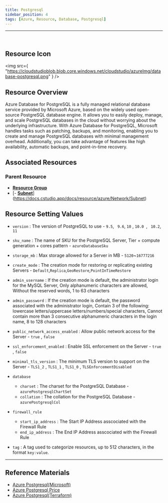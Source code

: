 ```yaml
---
title: Postgresql
sidebar_position: 4
tags: [Azure, Resource, Database, Postgresql]
---
```


<hr />
<br />

## Resource Icon

<img
    src={
        "https://cloudstudioblob.blob.core.windows.net/cloudstudio/azureImg/database-postgresql.png"
    }
/>

## Resource Overview

Azure Database for PostgreSQL is a fully managed relational database service provided by Microsoft Azure, based on the widely used open-source PostgreSQL database engine. 
It allows you to easily deploy, manage, and scale PostgreSQL databases in the cloud without worrying about the underlying infrastructure. 
With Azure Database for PostgreSQL, Microsoft handles tasks such as patching, backups, and monitoring, enabling you to create and manage PostgreSQL databases with minimal management overhead. 
Additionally, you can take advantage of features like high availability, automatic backups, and point-in-time recovery.

## Associated Resources

### Parent Resource

-   [**Resource Group**](https://docs.cstudio.app/docs/resource/azure/Base/ResourceGroup)
-   [- [**Subnet**](https://docs.cstudio.app/docs/resource/azure/Network/Subnet)](https://docs.cstudio.app/docs/resource/azure/Network/Subnet)

## Resource Setting Values


-   `version` : The version of PostgreSQL to use - `9.5`, ` 9.6`,  `10` , `10.0 `, ` 10.2`,  `11`

-   `sku_name` : The name of SKU for the PostgreSQL Server, Tier + compute generation + cores pattern - `azureDatabaseSku`

-   `storage_mb` : Max storage allowed for a Server in MB - `5120`~`16777216`

-   `create_mode` : The creation mode for restoring or replicating existing Servers - `Default`,`Replica`,`GeoRestore`,`PointInTimeRestore`

-   `admin_username` : If the creation mode is default, the administrator login for the MySQL Server, Only alphanumeric characters are allowed, Without the reserved words, 1 to 63 characters

-   `admin_password` : If the creation mode is default, the password associated with the administrator login, Contain 3 of the following: lowercase letters/uppercase letters/numbers/special characters, Cannot contain more than 3 consecutive alphanumeric characters in the login name, 8 to 128 characters

-   `public_network_access_enabled` : Allow public network access for the Server - `true` , `false`

-   `ssl_enforcement_enabled` : Enable SSL enforcement on the Server - `true` , `false`

-   `minimal_tls_version` : The minimum TLS version to support on the Server - `TLS1_2` , `TLS1_1` , `TLS1_0` , `TLSEnforcementDisabled`

-   `database`

    -   `charset` : The charset for the PostgreSQL Database - `azurePostgresqlChartSet`
    -   `collation` : The collation for the PostgreSQL Database - `azurePostgresqlCol`

-   `firewall_rule`

    -   `start_ip_address` : The Start IP Address asscociated with the Firewall Rule
    -   `end_ip_address` : The End IP Address asscociated with the Firewall Rule
    
-   `tag` : A tag used to categorize resources, up to 512 characters, in the format `key:value`.

---

## Reference Materials

-   [Azure Postgresql(Microsoft)](https://learn.microsoft.com/ko-kr/azure/postgresql/single-server/overview)
-   [Azure Postgresql Price](https://azure.microsoft.com/ko-kr/pricing/details/postgresql/server/)
-   [Azure Postgresql(Terraform)](https://registry.terraform.io/providers/hashicorp/azurerm/latest/docs/resources/postgresql_server)
